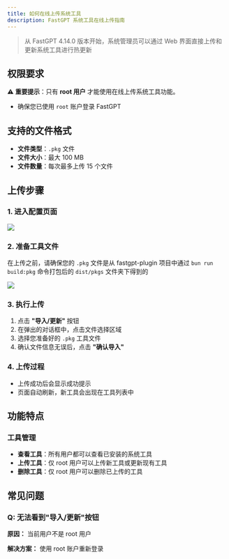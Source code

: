 ```yaml
---
title: 如何在线上传系统工具
description: FastGPT 系统工具在线上传指南
---
```


> 从 FastGPT 4.14.0 版本开始，系统管理员可以通过 Web 界面直接上传和更新系统工具进行热更新

## 权限要求

⚠️ **重要提示**：只有 **root 用户** 才能使用在线上传系统工具功能。

- 确保您已使用 `root` 账户登录 FastGPT

## 支持的文件格式

- **文件类型**：`.pkg` 文件
- **文件大小**：最大 100 MB
- **文件数量**：每次最多上传 15 个文件

## 上传步骤

### 1. 进入配置页面


![](/imgs/plugins/entry.png)

### 2. 准备工具文件

在上传之前，请确保您的 `.pkg` 文件是从 fastgpt-plugin 项目中通过 `bun run build:pkg` 命令打包后的 `dist/pkgs` 文件夹下得到的

![](/imgs/plugins/files.png)

### 3. 执行上传

1. 点击 **"导入/更新"** 按钮
2. 在弹出的对话框中，点击文件选择区域
3. 选择您准备好的 `.pkg` 工具文件
4. 确认文件信息无误后，点击 **"确认导入"**

### 4. 上传过程

- 上传成功后会显示成功提示
- 页面自动刷新，新工具会出现在工具列表中

## 功能特点

### 工具管理

- **查看工具**：所有用户都可以查看已安装的系统工具
- **上传工具**：仅 root 用户可以上传新工具或更新现有工具
- **删除工具**：仅 root 用户可以删除已上传的工具

## 常见问题

### Q: 无法看到"导入/更新"按钮

**原因：** 当前用户不是 root 用户

**解决方案：** 使用 root 账户重新登录
